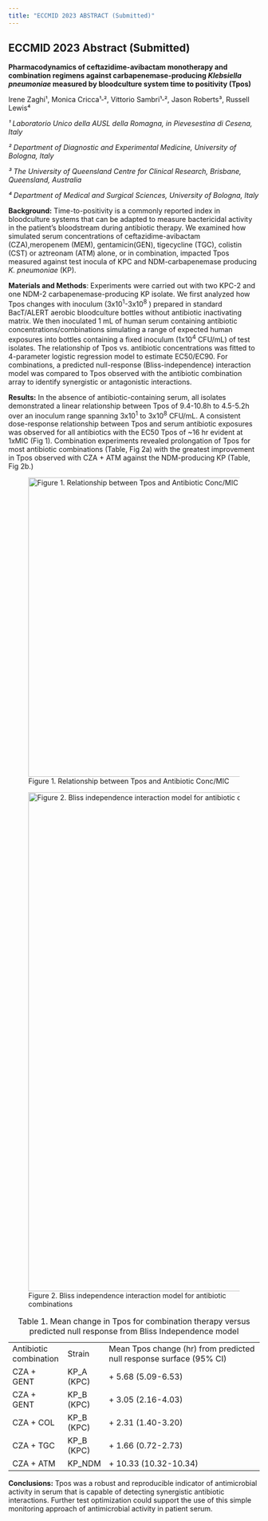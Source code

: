 ```yaml
---
title: "ECCMID 2023 ABSTRACT (Submitted)"
---
```


## ECCMID 2023 Abstract (Submitted)

**Pharmacodynamics of ceftazidime-avibactam monotherapy and combination regimens against carbapenemase-producing *Klebsiella pneumoniae* measured by bloodculture system time to positivity (Tpos)**

Irene Zaghi¹, Monica Cricca¹‐², Vittorio Sambri¹‐², Jason Roberts³, Russell Lewis⁴

*¹ Laboratorio Unico della AUSL della Romagna, in Pievesestina di Cesena, Italy*

*² Department of Diagnostic and Experimental Medicine, University of Bologna, Italy*

*³ The University of Queensland Centre for Clinical Research, Brisbane, Queensland, Australia*

*⁴ Department of Medical and Surgical Sciences, University of Bologna, Italy*

**Background:** Time-to-positivity is a commonly reported index in bloodculture systems that can be adapted to measure bactericidal activity in the patient's bloodstream during antibiotic therapy. We examined how simulated serum concentrations of ceftazidime-avibactam (CZA),meropenem (MEM), gentamicin(GEN), tigecycline (TGC), colistin (CST) or aztreonam (ATM) alone, or in combination, impacted Tpos measured against test inocula of KPC and NDM-carbapenemase producing *K. pneumoniae* (KP).

**Materials and Methods**: Experiments were carried out with two KPC-2 and one NDM-2 carbapenemase-producing KP isolate. We first analyzed how Tpos changes with inoculum (3x10^1^-3x10^8^ ) prepared in standard BacT/ALERT aerobic bloodculture bottles without antibiotic inactivating matrix. We then inoculated 1 mL of human serum containing antibiotic concentrations/combinations simulating a range of expected human exposures into bottles containing a fixed inoculum (1x10^4^ CFU/mL) of test isolates. The relationship of Tpos vs. antibiotic concentrations was fitted to 4-parameter logistic regression model to estimate EC50/EC90. For combinations, a predicted null-response (Bliss-independence) interaction model was compared to Tpos observed with the antibiotic combination array to identify synergistic or antagonistic interactions.

**Results:** In the absence of antibiotic-containing serum, all isolates demonstrated a linear relationship between Tpos of 9.4-10.8h to 4.5-5.2h over an inoculum range spanning 3x10^1^ to 3x10^8^ CFU/mL. A consistent dose-response relationship between Tpos and serum antibiotic exposures was observed for all antibiotics with the EC50 Tpos of \~16 hr evident at 1xMIC (Fig 1). Combination experiments revealed prolongation of Tpos for most antibiotic combinations (Table, Fig 2a) with the greatest improvement in Tpos observed with CZA + ATM against the NDM-producing KP (Table, Fig 2b.)

![Figure 1. Relationship between Tpos and Antibiotic Conc/MIC](ESCMID_abstract_Fig1.png){fig-align="center" width="600"}

![Figure 2. Bliss independence interaction model for antibiotic combinations](ESCMIDabstract_Fig2.png){fig-align="center" width="1000"}

|                        |            |                                                                     |
|------------------------|------------|---------------------------------------------------------------------|
| Antibiotic combination | Strain     | Mean Tpos change (hr) from predicted null response surface (95% CI) |
| CZA + GENT             | KP_A (KPC) | \+ 5.68 (5.09-6.53)                                                 |
| CZA + GENT             | KP_B (KPC) | \+ 3.05 (2.16-4.03)                                                 |
| CZA + COL              | KP_B (KPC) | \+ 2.31 (1.40-3.20)                                                 |
| CZA + TGC              | KP_B (KPC) | \+ 1.66 (0.72-2.73)                                                 |
| CZA + ATM              | KP_NDM     | \+ 10.33 (10.32-10.34)                                              |

: Table 1. Mean change in Tpos for combination therapy versus predicted null response from Bliss Independence model

**Conclusions:** Tpos was a robust and reproducible indicator of antimicrobial activity in serum that is capable of detecting synergistic antibiotic interactions. Further test optimization could support the use of this simple monitoring approach of antimicrobial activity in patient serum.
